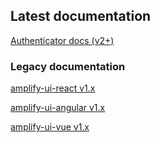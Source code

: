 ## Latest documentation

[Authenticator docs (v2+)](https://ui.docs.amplify.aws/react/components/authenticator)

### Legacy documentation

<FilterContent framework="react">

[amplify-ui-react v1.x](https://github.com/aws-amplify/amplify-ui/tree/legacy/legacy/amplify-ui-react)

</FilterContent>

<FilterContent framework="angular">

[amplify-ui-angular v1.x](https://github.com/aws-amplify/amplify-ui/tree/legacy/legacy/amplify-ui-angular)

</FilterContent>

<FilterContent framework="vue">

[amplify-ui-vue v1.x](https://github.com/aws-amplify/amplify-ui/tree/legacy/legacy/amplify-ui-vue)

</FilterContent>